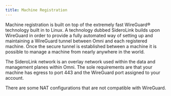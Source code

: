 ```yaml
---
title: Machine Registration
---
```


Machine registration is built on top of the extremely fast WireGuard® technology built in to Linux. A technology dubbed SideroLink builds upon WireGuard in order to provide a fully automated way of setting up and maintaining a WireGuard tunnel between Omni and each registered machine. Once the secure tunnel is established between a machine it is possible to manage a machine from nearly anywhere in the world.

The SideroLink network is an overlay network used within the data and management planes within Omni. The sole requirements are that your machine has egress to port 443 and the WireGuard port assigned to your account.

<Warning>
There are some NAT configurations that are not compatible with WireGuard.&#x20;
</Warning>

